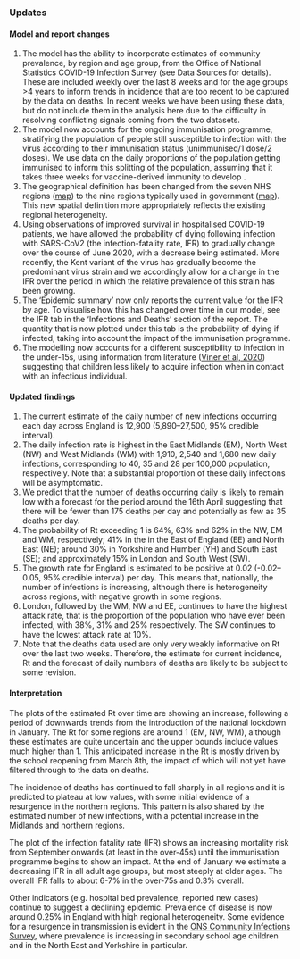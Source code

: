 ### Updates

#### Model and report changes

1. The model has the ability to incorporate estimates of community prevalence, by region and age group, from the Office of National Statistics COVID-19 Infection Survey (see Data Sources for details). These are included weekly over the last 8 weeks and for the age groups >4 years to inform trends in incidence that are too recent to be captured by the data on deaths. In recent weeks we have been using these data, but do not include them in the analysis here due to the difficulty in resolving conflicting signals coming from the two datasets.
2. The model now accounts for the ongoing immunisation programme, stratifying the population of people still susceptible to infection with the virus according to their immunisation status (unimmunised/1 dose/2 doses). We use data on the daily proportions of the population getting immunised to inform this splitting of the population, assuming that it takes three weeks for vaccine-derived immunity to develop .
1. The geographical definition has been changed from the seven NHS regions ([map](https://www.arcgis.com/sharing/rest/content/items/e4dd34a2d07b43088e17ed73e1bd3357/data)) to the nine regions typically used in government ([map](https://www.arcgis.com/sharing/rest/content/items/738566d958834b70a809dc72a154eaf9/data)). This new spatial definition more appropriately reflects the existing regional heterogeneity.
4. Using observations of improved survival in hospitalised COVID-19 patients, we have allowed the probability of dying following infection with SARS-CoV2 (the infection-fatality rate, IFR) to gradually change over the course of June 2020, with a decrease being estimated. More recently, the Kent variant of the virus has gradually become the predominant virus strain and we accordingly allow for a change in the IFR over the period in which the relative prevalence of this strain has been growing.
5. The ‘Epidemic summary’ now only reports the current value for the IFR by age. To visualise how this has changed over time in our model, see the IFR tab in the ‘Infections and Deaths’ section of the report. The quantity that is now plotted under this tab is the probability of dying if infected, taking into account the impact of the immunisation programme.
1. The modelling now accounts for a different susceptibility to infection in the under-15s, using information from literature ([Viner et al, 2020](https://jamanetwork.com/journals/jamapediatrics/fullarticle/2771181)) suggesting that children less likely to acquire infection when in contact with an infectious individual.


#### Updated findings

1. The current estimate of the daily number of new infections occurring each day across England is 12,900 (5,890–27,500, 95% credible interval).
2. The daily infection rate is highest in the East Midlands (EM), North West (NW) and West Midlands (WM) with 1,910, 2,540 and 1,680 new daily infections, corresponding to 40, 35 and 28 per 100,000 population, respectively. Note that a substantial proportion of these daily infections will be asymptomatic.
3. We predict that the number of deaths occurring daily is likely to remain low with a forecast for the period around the 16th April suggesting that there will be fewer than 175 deaths per day and potentially as few as 35 deaths per day.
4. The probability of Rt exceeding 1 is 64%, 63% and 62% in the NW, EM and WM, respectively; 41% in the in the East of England (EE) and North East (NE); around 30% in Yorkshire and Humber (YH) and South East (SE); and approximately 15% in London and South West (SW).
5. The growth rate for England is estimated to be positive at 0.02 (-0.02--0.05, 95% credible interval) per day. This means that, nationally, the number of infections is increasing, although there is heterogeneity across regions, with negative growth in some regions.
6. London, followed by the WM, NW and EE, continues to have the highest attack rate, that is the proportion of the population who have ever been infected, with 38%, 31% and 25% respectively. The SW continues to have the lowest attack rate at 10%.
7. Note that the deaths data used are only very weakly informative on Rt over the last two weeks. Therefore, the estimate for current incidence, Rt and the forecast of daily numbers of deaths are likely to be subject to some revision.

#### Interpretation

The plots of the estimated Rt over time are showing an increase, following a period of downwards trends from the introduction of the national lockdown in January. The Rt for some regions are around 1 (EM, NW, WM), although these estimates are quite uncertain and the upper bounds include values much higher than 1. This anticipated increase in the Rt is mostly driven by the school reopening from March 8th, the impact of which will not yet have filtered through to the data on deaths.

The incidence of deaths has continued to fall sharply in all regions and it is predicted to plateau at low values, with some initial evidence of a resurgence in the northern regions. This pattern is also shared by the estimated number of new infections, with a potential increase in the Midlands and northern regions.

The plot of the infection fatality rate (IFR) shows an increasing mortality risk from September onwards (at least in the over-45s) until the immunisation programme begins to show an impact. At the end of January we estimate a decreasing IFR in all adult age groups, but most steeply at older ages. The overall IFR falls to about 6-7% in the over-75s and 0.3% overall.

Other indicators (e.g. hospital bed prevalence, reported new cases) continue to suggest a declining epidemic. Prevalence of disease is now around 0.25% in England with high regional heterogeneity. Some evidence for a resurgence in transmission is evident in the [ONS Community Infections Survey](https://www.ons.gov.uk/peoplepopulationandcommunity/healthandsocialcare/conditionsanddiseases/bulletins/coronaviruscovid19infectionsurveypilot/latest), where prevalence is increasing in secondary school age children and in the North East and Yorkshire in particular.
